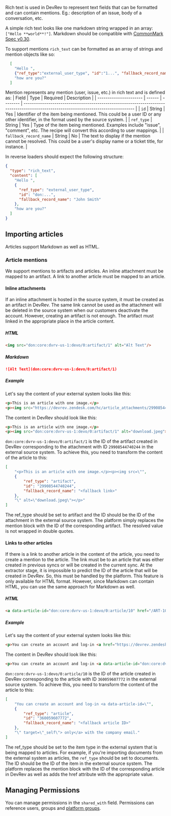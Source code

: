 
Rich text is used in DevRev to represent text fields that can be formatted and can contain mentions. Eg.: description of an issue, body of a conversation, etc.

A simple rich text looks like one markdown string wrapped in an array: `["Hello **world**!"]`.
Markdown should be compatible with [CommonMark Spec v0.30](https://spec.commonmark.org/0.30).

To support mentions `rich_text` can be formatted as an array of strings and mention objects like so:  
```json
  [
    "Hello ", 
    {"ref_type":"external_user_type", "id":"1...", "fallback_record_name": "John Doe"}, 
    "how are you?"
  ]
  ```


Mention represents any mention (user, issue, etc.) in rich text and is defined as:
  | Field                  | Type   | Required | Description                                                                                                                          |
  | ---------------------- | ------ | -------- | ------------------------------------------------------------------------------------------------------------------------------------ |
  | `id`                   | String | Yes      | Identifier of the item being mentioned. This could be a user ID or any other identifier, in the format used by the source system.    |
  | `ref_type`             | String | Yes      | Type of the item being mentioned. Examples include "issue", "comment", etc. The recipe will convert this according to user mappings. |
  | `fallback_record_name` | String | No       | The text to display if the mention cannot be resolved. This could be a user's display name or a ticket title, for instance.          |

In reverse loaders should expect the following structure:
  ```json
  {
    "type": "rich_text",
    "content": [
      "Hello ",
      {
        "ref_type": "external_user_type",
        "id": "don:...",
        "fallback_record_name": "John Smith"
      },
      "how are you?"
    ]
  }
  ```


## Importing articles

Articles support Markdown as well as HTML.

### Article mentions

We support mentions to artifacts and articles. An inline attachment must be mapped to an artifact. A link to another article must be mapped to an article.

#### Inline attachments
If an inline attachment is hosted in the source system, it must be created as an artifact in DevRev. The same link cannot be used as the attachment will be deleted in the source system when our customers deactivate the account. However, creating an artifact is not enough. The artifact must linked in the appropriate place in the article content. 

##### HTML
```html
<img src="don:core:dvrv-us-1:devo/0:artifact/1" alt="Alt Text"/>
```

##### Markdown
```markdown
![Alt Text](don:core:dvrv-us-1:devo/0:artifact/1)
```

##### Example
Let's say the content of your external system looks like this:
```html
<p>This is an article with one image.</p>
<p><img src="https://devrev.zendesk.com/hc/article_attachments/29908544740244" alt="download.jpeg"></p>
```

The content in DevRev should look like this:
```html
<p>This is an article with one image.</p>
<p><img src="don:core:dvrv-us-1:devo/0:artifact/1" alt="download.jpeg"></p>
```

`don:core:dvrv-us-1:devo/0:artifact/1` is the ID of the artifact created in DevRev corresponding to the attachment with ID `29908544740244` in the external source system.
To achieve this, you need to transform the content of the article to this:
```json
[ 
    "<p>This is an article with one image.</p><p><img src=\"",
    {
        "ref_type": "artifact",
        "id": "29908544740244",
        "fallback_record_name": "<fallback link>"
    },
    "\" alt=\"download.jpeg\"></p>" 
]
```
The ref_type should be set to artifact and the ID should be the ID of the attachment in the external source system. The platform simply replaces the mention block with the ID of the corresponding artifact. The resolved value is not wrapped in double quotes.

#### Links to other articles
If there is a link to another article in the content of the article, you need to create a mention to the article. The link must be to an article that was either created in previous syncs or will be created in the current sync. At the extractor stage, it is impossible to predict the ID of the article that will be created in DevRev. So, this must be handled by the platform. This feature is only available for HTML format. However, since Markdown can contain HTML, you can use the same approach for Markdown as well.

##### HTML
```html
<a data-article-id="don:core:dvrv-us-1:devo/0:article/10" href="/ART-10" target="_self">Contact our Support Team</a>
```

##### Example
Let's say the content of your external system looks like this:
```html
<p>You can create an account and log-in <a href="https://devrev.zendesk.com/hc/en-us/articles/360059607772" target="_self">only</a> with the company email.
```

The content in DevRev should look like this:
```html
<p>You can create an account and log-in <a data-article-id="don:core:dvrv-us-1:devo/0:article/10" href="/ART-10" target="_self">only</a> with the company email.
```

`don:core:dvrv-us-1:devo/0:article/10` is the ID of the article created in DevRev corresponding to the article with ID `360059607772` in the external source system.
To achieve this, you need to transform the content of the article to this:
```json
[
    "You can create an account and log-in <a data-article-id=\"",
    {
        "ref_type": "article",
        "id": "360059607772",
        "fallback_record_name": "<fallback article ID>"
    },
    "\" target=\"_self\"> only</a> with the company email."
]
```
The ref_type should be set to the item type in the external system that is being mapped to articles. For example, if you're importing documents from the external system as articles, the `ref_type` should be set to documents. The ID should be the ID of the item in the external source system. The platform replaces the mention block with the ID of the corresponding article in DevRev as well as adds the href attribute with the appropriate value.

## Managing Permissions

You can manage permissions in the `shared_with` field. Permissions can reference users, groups and [platform groups](./platform_groups.md).
